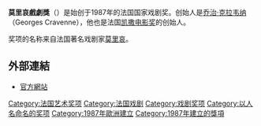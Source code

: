 '''莫里哀戲劇獎'''（{{lang-fr|Nuit des Molières}}）是始创于1987年的法国国家戏剧奖。创始人是[[乔治·克拉韦纳|乔治·克拉韦纳]]（Georges Cravenne），他也是法国[[凯撒电影奖|凯撒电影奖]]的创始人。

奖项的名称来自法国著名戏剧家[[莫里哀|莫里哀]]。

==外部連結==
*[http://www.lesmolieres.com/ 官方網站]

[[Category:法国艺术奖项|Category:法国艺术奖项]]
[[Category:法国戏剧|Category:法国戏剧]]
[[Category:戏剧奖项|Category:戏剧奖项]]
[[Category:以人名命名的奖项|Category:以人名命名的奖项]]
[[Category:1987年歐洲建立|Category:1987年歐洲建立]]
[[Category:1987年建立的獎項|Category:1987年建立的獎項]]